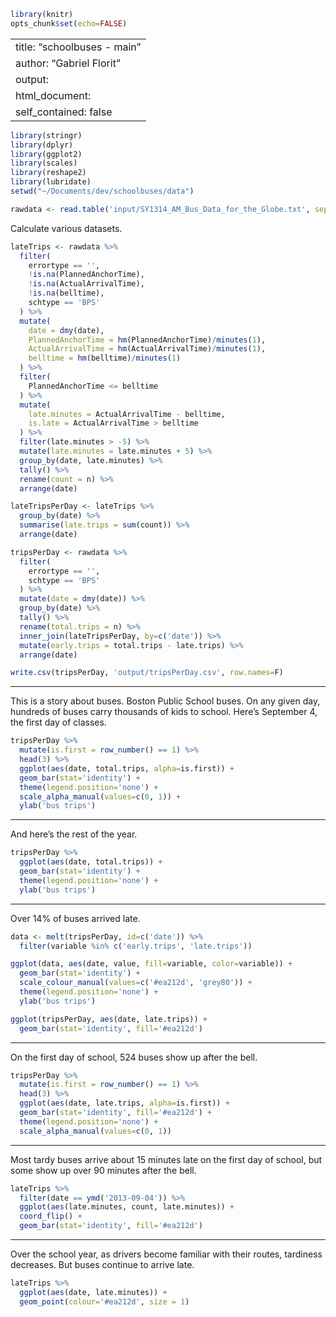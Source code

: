 ```r
library(knitr)
opts_chunk$set(echo=FALSE)
```

---
title: "schoolbuses - main"
author: "Gabriel Florit"
output:
  html_document:
    self_contained: false
---

```r
library(stringr)
library(dplyr)
library(ggplot2)
library(scales)
library(reshape2)
library(lubridate)
setwd("~/Documents/dev/schoolbuses/data")
```

```r
rawdata <- read.table('input/SY1314_AM_Bus_Data_for_the_Globe.txt', sep='\t', header=TRUE)
```

Calculate various datasets.
```r

lateTrips <- rawdata %>%
  filter(
    errortype == '',
    !is.na(PlannedAnchorTime),
    !is.na(ActualArrivalTime),
    !is.na(belltime),
    schtype == 'BPS'
  ) %>%
  mutate(
    date = dmy(date),
    PlannedAnchorTime = hm(PlannedAnchorTime)/minutes(1),
    ActualArrivalTime = hm(ActualArrivalTime)/minutes(1),
    belltime = hm(belltime)/minutes(1)
  ) %>%
  filter(
    PlannedAnchorTime <= belltime
  ) %>%
  mutate(
    late.minutes = ActualArrivalTime - belltime,
    is.late = ActualArrivalTime > belltime
  ) %>%
  filter(late.minutes > -5) %>%
  mutate(late.minutes = late.minutes + 5) %>%
  group_by(date, late.minutes) %>%
  tally() %>%
  rename(count = n) %>%
  arrange(date)

lateTripsPerDay <- lateTrips %>%
  group_by(date) %>%
  summarise(late.trips = sum(count)) %>%
  arrange(date)

tripsPerDay <- rawdata %>%
  filter(
    errortype == '',
    schtype == 'BPS'
  ) %>%
  mutate(date = dmy(date)) %>%
  group_by(date) %>%
  tally() %>%
  rename(total.trips = n) %>%
  inner_join(lateTripsPerDay, by=c('date')) %>%
  mutate(early.trips = total.trips - late.trips) %>%
  arrange(date)

write.csv(tripsPerDay, 'output/tripsPerDay.csv', row.names=F)
```

****
This is a story about buses. Boston Public School buses.
On any given day, hundreds of buses carry thousands of kids to school. Here's September 4, the first day of classes.
```r
tripsPerDay %>%
  mutate(is.first = row_number() == 1) %>%
  head(3) %>%
  ggplot(aes(date, total.trips, alpha=is.first)) +
  geom_bar(stat='identity') +
  theme(legend.position='none') +
  scale_alpha_manual(values=c(0, 1)) +
  ylab('bus trips')
```

****
And here's the rest of the year.
```r
tripsPerDay %>%
  ggplot(aes(date, total.trips)) +
  geom_bar(stat='identity') +
  theme(legend.position='none') +
  ylab('bus trips')
```

****
Over 14% of buses arrived late.
```r
data <- melt(tripsPerDay, id=c('date')) %>%
  filter(variable %in% c('early.trips', 'late.trips'))

ggplot(data, aes(date, value, fill=variable, color=variable)) +
  geom_bar(stat='identity') +
  scale_colour_manual(values=c('#ea212d', 'grey80')) +
  theme(legend.position='none') +
  ylab('bus trips')
```

```r
ggplot(tripsPerDay, aes(date, late.trips)) +
  geom_bar(stat='identity', fill='#ea212d')
```

****
On the first day of school, 524 buses show up after the bell.
```r
tripsPerDay %>%
  mutate(is.first = row_number() == 1) %>%
  head(3) %>%
  ggplot(aes(date, late.trips, alpha=is.first)) +
  geom_bar(stat='identity', fill='#ea212d') +
  theme(legend.position='none') +
  scale_alpha_manual(values=c(0, 1))
```

****
Most tardy buses arrive about 15 minutes late on the first day of school, but some show up over 90 minutes after the bell.
```r
lateTrips %>%
  filter(date == ymd('2013-09-04')) %>%
  ggplot(aes(late.minutes, count, late.minutes)) +
  coord_flip() +
  geom_bar(stat='identity', fill='#ea212d')
```

****
Over the school year, as drivers become familiar with their routes, tardiness decreases. But buses continue to arrive late.
```r
lateTrips %>%
  ggplot(aes(date, late.minutes)) +
  geom_point(colour='#ea212d', size = 1)
```
